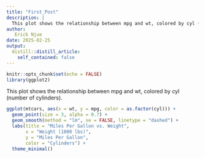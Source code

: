 ```yaml
---
title: "First_Post"
description: |
  This plot shows the relationship between mpg and wt, colored by cyl (number of cylinders).
author:
   Erick Njue
date: 2025-02-25
output:
  distill::distill_article:
    self_contained: false
---
```



```r
knitr::opts_chunk$set(echo = FALSE)
library(ggplot2)
```
This plot shows the relationship between mpg and wt, colored by cyl (number of cylinders).

```r

ggplot(mtcars, aes(x = wt, y = mpg, color = as.factor(cyl))) +
  geom_point(size = 3, alpha = 0.7) +
  geom_smooth(method = "lm", se = FALSE, linetype = "dashed") +
  labs(title = "Miles Per Gallon vs. Weight",
       x = "Weight (1000 lbs)",
       y = "Miles Per Gallon",
       color = "Cylinders") +
  theme_minimal()

```





